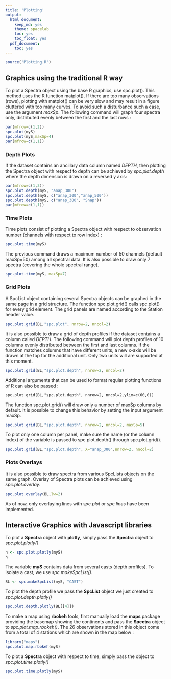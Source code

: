 ```yaml
---
title: 'Plotting'
output:
  html_document:
    keep_md: yes
    theme: spacelab
    toc: yes
    toc_float: yes
  pdf_document:
    toc: yes
---
```


```r
source('Plotting.R')
```

## Graphics using the traditional R way
To plot a Spectra object using the base R graphics, use spc.plot(). This method uses the R function matplot(). If there are too many observations (rows), plotting with matplot() can be very slow and may result in a figure cluttered with too many curves. To avoid such a disturbance such a case, use the argument *maxSp*. The following command will graph four spectra only, distributed evenly between the first and the last rows :


```r
par(mfrow=c(1,2))
spc.plot(myS)
spc.plot(myS,maxSp=4) 
par(mfrow=c(1,1))
```

### Depth Plots
If the dataset contains an ancillary data column named *DEPTH*, then plotting the Spectra object with respect to depth can be achieved by *spc.plot.depth* where the depth dimension is drawn on a reversed y axis:

```r
par(mfrow=c(1,3))
spc.plot.depth(myS, "anap_300") 
spc.plot.depth(myS, c("anap_300","anap_500")) 
spc.plot.depth(myS, c("anap_300", "Snap"))
par(mfrow=c(1,1))
```

### Time Plots
Time plots consist of plotting a Spectra object with respect to observation number (channels with respect to row index) : 

```r
spc.plot.time(myS)
```

The previous command draws a maximum number of 50 channels (default maxSp=50) among all spectral data. It is also possible to draw only 7 spectra (covering the whole spectral range).

```r
spc.plot.time(myS, maxSp=7) 
```

### Grid Plots
A SpcList object containing several Spectra objects can be graphed in the same page in a grid structure. The function spc.plot.grid() calls spc.plot() for every grid element. The grid panels are named according to the Station header value.

```r
spc.plot.grid(BL,"spc.plot", nnrow=2, nncol=2)
```

It is also possible to draw a grid of depth profiles if the dataset contains a column called *DEPTH*. The following command will plot depth profiles of 10 columns evenly distributed between the first and last columns. If  the function matches columns that have different units, a new x-axis will be drawn at the top for the additional unit. Only two units will are supported at this moment.

```r
spc.plot.grid(BL,"spc.plot.depth", nnrow=2, nncol=2)
```

Additional arguments that can be used to format regular plotting functions of R can also be passed :
```
spc.plot.grid(BL,"spc.plot.depth", nnrow=2, nncol=2,ylim=c(60,0)) 
```

The function spc.plot.grid() will draw only a number of maxSp columns by default. It is possible to change this behavior by setting the input argument maxSp.

```r
spc.plot.grid(BL,"spc.plot.depth", nnrow=2, nncol=2, maxSp=5)
```

To plot only one column per panel, make sure the name (or the column index) of the variable is passed to spc.plot.depth() through spc.plot.grid().
```r
spc.plot.grid(BL,"spc.plot.depth", X="anap_300",nnrow=2, nncol=2)
```

### Plots Overlays
It is also possible to draw spectra from various SpcLists objects on the same graph. Overlay of Spectra plots can be achieved using *spc.plot.overlay*.

```r
spc.plot.overlay(BL,lw=2)
```
As of now, only overlaying lines with *spc.plot* or *spc.lines* have been implemented.

## Interactive Graphics with Javascript libraries

To plot a **Spectra** object with **plotly**, simply pass the **Spectra** object to *spc.plot.plotly()*
```r
h <- spc.plot.plotly(myS)
h
```

The variable **myS** contains data from several casts (depth profiles). To isolate a cast, we use *spc.makeSpcList()*.
```r
BL <- spc.makeSpcList(myS, "CAST")
```

To plot the depth profile we pass the **SpcList** object we just created to *spc.plot.depth.plotly()*
```r
spc.plot.depth.plotly(BL[[4]])
```

To make a map using **rbokeh** tools, first manually load the **maps** package providing the basemap showing the continents and pass the **Spectra** object to *spc.plot.map.rbokeh()*. The 26 observations stored in this object come from a total of 4 stations which are shown in the map below :
```r
library("maps")
spc.plot.map.rbokeh(myS)
```
To plot a **Spectra** object with respect to time, simply pass the object to *spc.plot.time.plotly()*
```r
spc.plot.time.plotly(myS)
```
